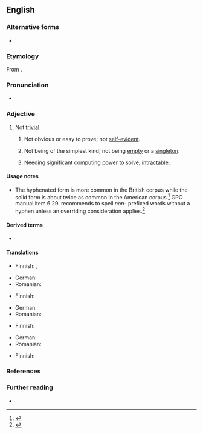 {{also|non-trivial}}

==English==

===Alternative forms===
* {{l|en|non-trivial}}

===Etymology===
From {{prefix|en|non|trivial}}.

===Pronunciation===
* {{a|UK}} {{IPA|en|/ˌnɒnˈtɹɪ.vi.əl/}}

===Adjective===
{{wikipedia}}
{{en-adj}}

# Not [[trivial]].
## {{lb|en|mathematics}} Not obvious or easy to prove; not [[self-evident]].
## {{lb|en|mathematics}} Not being of the simplest kind; not being [[empty]] or a [[singleton]].
##: {{uxi|en|'''nontrivial''' [[subgroup]]|t=a subgroup '''with more than one element'''}}
## {{lb|en|computing}} Needing significant computing power to solve; [[intractable]].

====Usage notes====
* The hyphenated form is more common in the British corpus while the solid form is about twice as common in the American corpus.<ref>{{R:GNV|nontrivial, non-trivial}}</ref> GPO manual item 6.29. recommends to spell ''non-'' prefixed words without a hyphen unless an overriding consideration applies.<ref name=gposm>{{R:GPOSM}}</ref>

====Derived terms====
* {{l|en|nontrivially}}

====Translations====
{{trans-top|not trivial}}
* Finnish: {{t+|fi|vaikea}}, {{t+|fi|hankala}}
{{trans-mid}}
* German: {{t+|de|nichttrivial}}
* Romanian: {{t|ro|netrivial}}
{{trans-bottom}}

{{trans-top|mathematics: not obvious or easy to prove}}
* Finnish: {{t|fi|ei-triviaali}}
{{trans-mid}}
* German: {{t+|de|nichttrivial}}
* Romanian: {{t|ro|netrivial}}
{{trans-bottom}}

{{trans-top|mathematics: not of the simplest kind}}
* Finnish: {{t|fi|epätriviaali}}
{{trans-mid}}
* German: {{t+|de|nichttrivial}}
* Romanian: {{t|ro|netrivial}}
{{trans-bottom}}

{{trans-top-also|computing: needing significant computing power to solve|intractable}}
* Finnish: {{t|fi|epätriviaali}}
{{trans-mid}}
{{trans-bottom}}

===References===
<references/>

===Further reading===
* {{R:OneLook}}